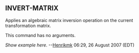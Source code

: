 == INVERT-MATRIX== 

Applies an algebraic matrix inversion operation on the current transformation matrix.

This command has no arguments.

''Show example here.'' --[[User:Henrikmk|Henrikmk]] 06:29, 26 August 2007 (EDT)